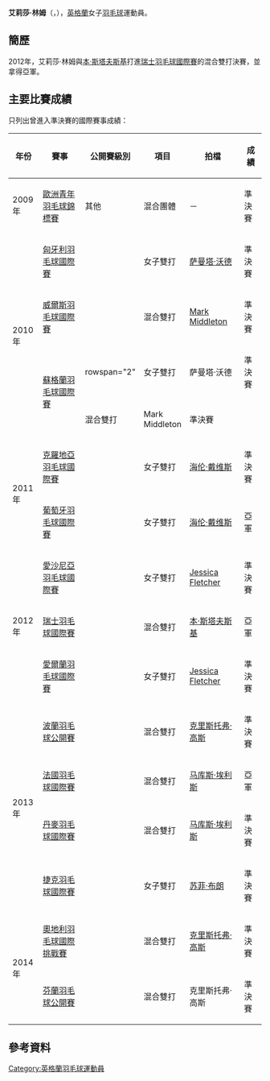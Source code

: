 {{noteTA|G1=Badminton}}
{{Infobox 羽球選手
| playername              = 艾莉莎·林姆<br/>{{lang|en|Alyssa Lim}}
| image                   = Czech International 2001 02.jpg
| size                    = 300px
| caption                 = 艾莉莎·林姆（左）於2011年捷克羽毛球公開賽
| birth_name              = 
| date_of_birth           = {{birth_date_and_age|1991|1|23}}
| place_of_birth          = 
| height                  = 
| weight                  = 
| event                   = 女子雙打、混合雙打
| country                 = {{ENG}}
| years_active            = 
| handedness              = 
| coach                   = 
| highest_ranking         = 第43位（混雙-[[马库斯·埃利斯|马库斯·埃利斯]]）
| date_of_highest_ranking = 2013年7月11日<ref name="ranking">[http://bwfcontent.tournamentsoftware.com/ranking/player.aspx?id=5391&player=113689 BWF World Ranking - Ranking of Alyssa LIM (90541)]{{en}}</ref>
| current_ranking         = 第75位（女雙-[[Jessica_Fletcher|Fletcher]]）<br/>第107位（女雙-[[亚历山德拉·兰利|兰利]]）<br/>第46位（混雙-[[马库斯·埃利斯|马库斯·埃利斯]]）
| date_of_current_ranking = 2013年8月15日<ref>[http://bwfcontent.tournamentsoftware.com/ranking/category.aspx?id=5391&category=475 BWF World Ranking - BWF世界排名榜 (8/15/2013) - Women's doubles]{{en}}</ref><ref>[http://bwfcontent.tournamentsoftware.com/ranking/category.aspx?id=5391&category=476 BWF World Ranking - BWF世界排名榜 (8/15/2013) - Mixed doubles]{{en}}</ref>
| played                  = 37勝–37負（女雙）<br/>46勝–37負（混雙）
| titles                  = 
| bwf_profile             = D57516B0-A174-49C2-8BCB-A9A6AFD0E994
| bwf_id                  = 90541
| updated                 = 2013年8月19日
}}
{{MedalTableTop}}
{{MedalSport | 女子[[羽毛球|羽毛球]]}}
{{MedalCountry | {{ENG}}}}
{{MedalCompetition | [[歐洲青年羽毛球錦標賽|歐洲青年羽毛球錦標賽]]}}
{{MedalBronze| [[2009年歐洲青年羽毛球錦標賽|2009年 米蘭]] | 混合團體 }}
{{MedalBottom}}
'''艾莉莎·林姆'''（{{lang-en|'''Alyssa Lim'''}}，{{bd|1991年|1月23日}}），[[英格蘭|英格蘭]]女子[[羽毛球|羽毛球]]運動員。

==簡歷==
2012年，艾莉莎·林姆與[[本·斯塔夫斯基|本·斯塔夫斯基]]打進[[2012年瑞士羽毛球國際賽|瑞士羽毛球國際賽]]的混合雙打決賽，並拿得亞軍。

==主要比賽成績==
只列出曾進入準決賽的國際賽事成績：
{| class=wikitable style="text-align:center; font-size:small;" 
!width="50"|年份
!width="180"|賽事
!width="80"|公開賽級別
!width="60"|項目
!width="130"|拍檔
!width="50"|成績
|-
!rowspan="1"|2009年
|[[2009年歐洲青年羽毛球錦標賽|歐洲青年羽毛球錦標賽]]
|其他
|混合團體
|－
|bgcolor="#b8860b"|準決賽
|-
!rowspan="4"|2010年
|[[2010年匈牙利羽毛球國際賽|匈牙利羽毛球國際賽]]
|{{BWFIS}}
|女子雙打
|[[萨曼塔·沃德|萨曼塔·沃德]]
|bgcolor="#b8860b"|準決賽
|-
|[[2010年威爾斯羽毛球國際賽|威爾斯羽毛球國際賽]]
|{{BWFIS}}
|混合雙打
|[[Mark_Middleton|Mark Middleton]]
|bgcolor="#b8860b"|準決賽
|-
|rowspan="2"|[[2010年蘇格蘭羽毛球國際賽|蘇格蘭羽毛球國際賽]]
|rowspan="2" {{BWFIC}}
|女子雙打
|萨曼塔·沃德
|bgcolor="#b8860b"|準決賽
|-
|混合雙打
|Mark Middleton
|bgcolor="#b8860b"|準決賽
|-
!rowspan="2"|2011年
|[[2011年克羅地亞羽毛球國際賽|克羅地亞羽毛球國際賽]]
|{{BWFIS}}
|女子雙打
|[[海伦·戴维斯|海伦·戴维斯]]
|bgcolor="#b8860b"|準決賽
|-
|[[2011年葡萄牙羽毛球國際賽|葡萄牙羽毛球國際賽]]
|{{BWFIS}}
|女子雙打
|[[海伦·戴维斯|海伦·戴维斯]]
|bgcolor="silver"|亞軍
|-
!rowspan="3"|2012年
|[[2012年愛沙尼亞羽毛球國際賽|愛沙尼亞羽毛球國際賽]]
|{{BWFIS}}
|女子雙打
|[[Jessica_Fletcher|Jessica Fletcher]]
|bgcolor="#b8860b"|準決賽
|-
|[[2012年瑞士羽毛球國際賽|瑞士羽毛球國際賽]]
|{{BWFIC}}
|混合雙打
|[[本·斯塔夫斯基|本·斯塔夫斯基]]
|bgcolor="silver"|亞軍
|-
|[[2012年愛爾蘭羽毛球國際賽|愛爾蘭羽毛球國際賽]]
|{{BWFIS}}
|女子雙打
|[[Jessica_Fletcher|Jessica Fletcher]]
|bgcolor="#b8860b"|準決賽
|-
!rowspan="4"|2013年
|[[2013年波蘭羽毛球公開賽|波蘭羽毛球公開賽]]
|{{BWFIC}}
|混合雙打
|[[克里斯托弗·高斯|克里斯托弗·高斯]]
|bgcolor="#b8860b"|準決賽
|-
|[[2013年法國羽毛球國際賽|法國羽毛球國際賽]]
|{{BWFIC}}
|混合雙打
|[[马库斯·埃利斯|马库斯·埃利斯]]
|bgcolor="silver"|亞軍
|-
|[[2013年丹麥羽毛球國際賽|丹麥羽毛球國際賽]]
|{{BWFIC}}
|混合雙打
|[[马库斯·埃利斯|马库斯·埃利斯]]
|bgcolor="#b8860b"|準決賽
|-
|[[2013年捷克羽毛球國際賽|捷克羽毛球國際賽]]
|{{BWFIC}}
|女子雙打
|[[苏菲·布朗|苏菲·布朗]]
|bgcolor="#b8860b"|準決賽
|-
!rowspan="2"|2014年
|[[2014年奧地利羽毛球國際挑戰賽|奧地利羽毛球國際挑戰賽]]
|{{BWFIC}}
|混合雙打
|[[克里斯托弗·高斯|克里斯托弗·高斯]]
|bgcolor="#b8860b"|準決賽
|-
|[[2014年芬蘭羽毛球公開賽|芬蘭羽毛球公開賽]]
|{{BWFIC}}
|混合雙打
|克里斯托弗·高斯
|bgcolor="#b8860b"|準決賽
|}
{{BWF賽事級別索引}}

==參考資料==
{{Reflist}}

{{DEFAULTSORT:Lim, Alyssa}}
[[Category:英格蘭羽毛球運動員|Category:英格蘭羽毛球運動員]]